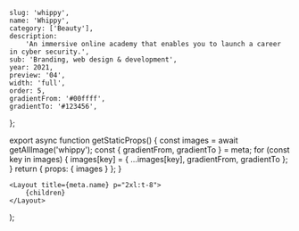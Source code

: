 
	slug: 'whippy',
	name: 'Whippy',
	category: ['Beauty'],
	description:
		'An immersive online academy that enables you to launch a career in cyber security.',
	sub: 'Branding, web design & development',
	year: 2021,
	preview: '04',
	width: 'full',
	order: 5,
	gradientFrom: '#00ffff',
	gradientTo: '#123456',
};

export async function getStaticProps() {
	const images = await getAllImage('whippy');
	const { gradientFrom, gradientTo } = meta;
	for (const key in images) {
		images[key] = { ...images[key], gradientFrom, gradientTo };
	}
	return { props: { images } };
}

	<Layout title={meta.name} p="2xl:t-8">
		{children}
	</Layout>
);

<Title text="Conversational marketing" sub="Whippy 2021" />

<FullWidth space="y-5">
	<Image {...props.images['01']} />
	<TwoColumns>
		<Image {...props.images['02']} />
		<Image {...props.images['03']} />
	</TwoColumns>
	<Image {...props.images['04']} />
	<TwoColumns>
		<Image {...props.images['05']} />
		<Image {...props.images['06']} />
	</TwoColumns>
	<Image {...props.images['07']} />
	<TwoColumns>
		<Image {...props.images['08']} />
		<Image {...props.images['09']} />
	</TwoColumns>
	<Image {...props.images['10']} />
	<Image {...props.images['11']} />
	<Image {...props.images['12']} />
	<Image {...props.images['13']} />
</FullWidth>
